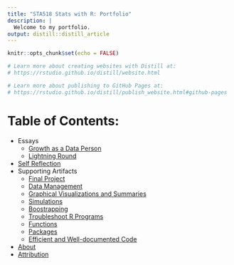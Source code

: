 ```yaml
---
title: "STA518 Stats with R: Portfolio"
description: |
  Welcome to my portfolio.
output: distill::distill_article
---
```


```r
knitr::opts_chunk$set(echo = FALSE)

# Learn more about creating websites with Distill at:
# https://rstudio.github.io/distill/website.html

# Learn more about publishing to GitHub Pages at:
# https://rstudio.github.io/distill/publish_website.html#github-pages
```

# Table of Contents:

- Essays
  - [Growth as a Data Person](growth_as_data_person.html)
  - [Lightning Round](lightning_round.html)
- [Self Reflection](reflection.html)
- Supporting Artifacts
  - [Final Project](artifact_project.html)
  - [Data Management](artifact_1_manage_data.html)
  - [Graphical Visualizations and Summaries](artifact_2_graphical_and_numerical_summaries.html)
  - [Simulations](artifact_3_simulation.html)
  - [Boostrapping](artifact_4_boostrapping.html)
  - [Troubleshoot R Programs](artifact_5_troubleshoot.html)
  - [Functions](artifact_6_functions.html)
  - [Packages](artifact_7_packages.html)
  - [Efficient and Well-documented Code](artifact_8_best_practices.html)
- [About](about.html)
- [Attribution](attribution.html)